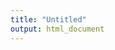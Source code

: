 ```yaml
---
title: "Untitled"
output: html_document
---
```



```r




```













```r

```










```r

```

